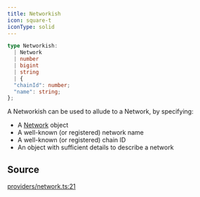 ```yaml
---
title: Networkish
icon: square-t
iconType: solid
---
```


```ts
type Networkish: 
  | Network
  | number
  | bigint
  | string
  | {
  "chainId": number;
  "name": string;
};
```

A Networkish can be used to allude to a Network, by specifying:

- A [Network](/sdk/content/classes/Network) object
- A well-known (or registered) network name
- A well-known (or registered) chain ID
- An object with sufficient details to describe a network

## Source

[providers/network.ts:21](https://github.com/dominant-strategies/quais.js/blob/14d22c5ff060a85491cc4ef5cdd1465880791511/src/providers/network.ts#L21)
